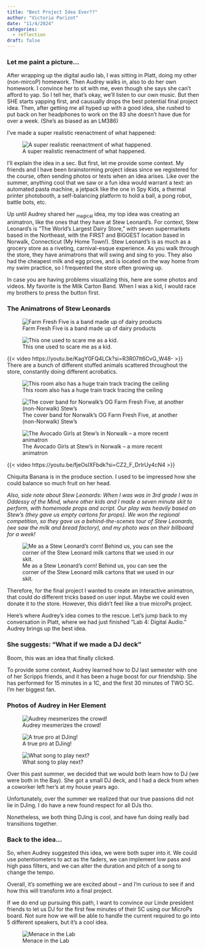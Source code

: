 ```yaml
---
title: "Best Project Idea Ever??"
author: "Victoria Parizot"
date: "11/4/2024"
categories:
  - reflection
draft: false
---
```


### Let me paint a picture... 
After wrapping up the digital audio lab, I was sitting in Platt, doing my other (non-mircoP) homework. Then Audrey walks in, also to do her own homework. I convince her to sit with me, even though she says she can't afford to yap. So I tell her, that's okay, we'll listen to our own music. But then SHE starts yapping first, and causually drops the best potential final project idea. Then, after getting me all hyped up with a good idea, she rushed to put back on her headphones to work on the 83 she doesn't have due for over a week. (She's as biased as an LM386)

I've made a super realistic reenactment of what happened:

![A super realistic reenactment of what happened.](images/AudreyComic.jpeg) 

I'll explain the idea in a sec. But first, let me provide some context. My friends and I have been brainstorming project ideas since we registered for the course, often sending photos or texts when an idea arises. Like over the summer, anything cool that we saw or a fun idea would warrant a text: an automated pasta machine, a jetpack like the one in Spy Kids, a thermal printer photobooth, a self-balancing platform to hold a ball, a pong robot, battle bots, etc. 

Up until Audrey shared her ~magical~ idea, my top idea was creating an animatron, like the ones that they have at Stew Leonard's. For context, Stew Leonard's is "The World's Largest Dairy Store," with seven supermarkets based in the Northeast, with the FIRST and BIGGEST location based in Norwalk, Connecticut (My Home Town!). Stew Leonard's is as much as a grocery store as a riveting, carnival-esque experience. As you walk through the store, they have animatrons that will swing and sing to you. They also had the cheapest milk and egg prices, and is located on the way home from my swim practice, so I frequented the store often growing up. 

In case you are having problems visualizing this, here are some photos and videos. My favorite is the Milk Carton Band. When I was a kid, I would race my brothers to press the button first.

### The Animatrons of Stew Leonards
![Farm Fresh Five is a band made up of dairy products](images/stew2.jpg)

![This one used to scare me as a kid.](images/stews3.png) 

{{< video https://youtu.be/KagY0FQ4LCk?si=R3R07It6CvG_W48- >}}
<figcaption>There are a bunch of different stuffed animals scattered throughout the store, constantly doing different acrobatics. </figcaption>


![This room also has a huge train track tracing the ceiling](images/stews4.jpg) 

![The cover band for Norwalk's OG Farm Fresh Five, at another (non-Norwalk) Stew's](images/stews5.jpg) 

![The Avocado Girls at Stew's in Norwalk -- a more recent animatron](images/setws1.jpg) 

{{< video https://youtu.be/fjeOsIXFbdk?si=CZ2_F_DrIrUy4cN4 >}}

<figcaption>Chiquita Banana is in the produce section. I used to be impressed how she could balance so much fruit on her head. </figcaption>


<em> Also, side note about Stew Leonards: When I was was in 3rd grade I was in Oddessy of the Mind, where other kids and I made a seven minute skit to perform, with homemade props and script. Our play was heavily based on Stew's (they gave us empty cartons for props). We won the regional competition, so they gave us a behind-the-scenes tour of Stew Leonards, (we saw the milk and bread factory), and my photo was on their billboard for a week! </em>

![Me as a Stew Leonard's corn! Behind us, you can see the corner of the Stew Leonard milk cartons that we used in our skit.](images/stewsOM.jpeg) 

Therefore, for the final project I wanted to create an interactive animatron, that could do different tricks based on user input. Maybe we could even donate it to the store. However, this didn't feel like a true microPs project. 

Here's where Audrey's idea comes to the rescue. Let's jump back to my conversation in Platt, where we had just finished "Lab 4: Digital Audio." Audrey brings up the best idea. 

### She suggests: "What if we made a DJ deck"

Boom, this was an idea that finally clicked. 

To provide some context, Audrey learned how to DJ last semester with one of her Scripps friends, and it has been a huge boost for our friendship. She has performed for 15 minutes in a 1C, and the first 30 minutes of TWO 5C. I'm her biggest fan. 

### Photos of Audrey in Her Element

![Audrey mesmerizes the crowd!](images/MUDD2024F_12.jpg) 

![A true pro at DJing!](images/MUDD2024F_13.jpg) 

![What song to play next?](images/MUDD2024F_17.jpg) 

Over this past summer, we decided that we would both learn how to DJ (we were both in the Bay). She got a small DJ deck, and I had a deck from when a coworker left her's at my house years ago. 

Unfortunately, over the summer we realized that our true passions did not lie in DJing. I do have a new found respect for all DJs tho.

Nonetheless, we both thing DJing is cool, and have fun doing really bad transitions together.

### Back to the idea...

So, when Audrey suggested this idea, we were both super into it. We could use potentiometers to act as the faders, we can implement low pass and high pass filters, and we can alter the duration and pitch of a song to change the tempo.

Overall, it's something we are excited about -- and I'm curious to see if and how this will transform into a final project. 

If we do end up pursuing this path, I want to convince our Linde president friends to let us DJ for the first few minutes of their 5C using our MicroPs board. Not sure how we will be able to handle the current required to go into 5 different speakers, but it's a cool idea. 

![Menace in the Lab](images/donttrustaudrey.jpeg) 


